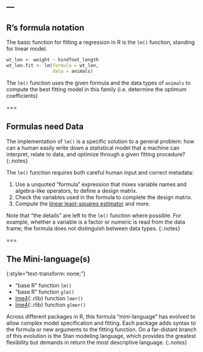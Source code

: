 ---
---

## R's formula notation

The basic function for fitting a regression in R is the `lm()` function, standing for linear model.

```r
wt_len <- weight ~ hindfoot_length
wt_len.fit <- lm(formula = wt_len,
                 data = animals)
```

The `lm()` function uses the given formula and the data types of `animals` to
compute the best fitting model in this family (i.e. determine the optimum
coefficients)

===

## Formulas need Data

The implementation of `lm()` is a specific solution to a general problem: how
can a human easily write down a statistical model that a machine can interpret,
relate to data, and optimize through a given fitting procedure?
{:.notes}

The `lm()` function requires both careful human input and correct metadata:

1. Use a unquoted "formula" expression that mixes variable names and algebra-like operators, to define a design matrix.
1. Check the variables used in the formula to complete the design matrix.
1. Compute the [linear least-squares estimator](https://en.wikipedia.org/wiki/Linear_least_squares_(mathematics)) and more.

Note that "the details" are left to the `lm()` function where possible. For
example, whether a variable is a factor or numeric is read from the data frame;
the formula does not distinguish between data types.
{:.notes}

===

## The Mini-language(s)
{:style="text-transform: none;"}

- "base R" function `lm()`
- "base R" function `glm()`
- [lme4](){:.rlib} function `lmer()`
- [lme4](){:.rlib} function `glmer()`

<!-- - [rstan](){:.rlib} models in Stan -->

Across different packages in R, this formula "mini-language" has evolved to
allow complex model specification and fitting. Each package adds syntax to the
formula or new arguments to the fitting function. On a far-distant branch of
this evolution is the Stan modeling language, which provides the greatest
flexibility but demands in return the most descriptive language.
{:.notes}
